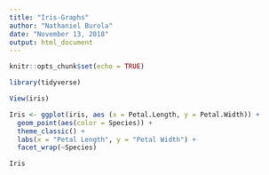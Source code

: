 ```yaml
---
title: "Iris-Graphs"
author: "Nathaniel Burola"
date: "November 13, 2018"
output: html_document
---
```


```r
knitr::opts_chunk$set(echo = TRUE)
```

```r
library(tidyverse)
```

```r
View(iris)
```

```r

Iris <- ggplot(iris, aes (x = Petal.Length, y = Petal.Width)) + 
  geom_point(aes(color = Species)) +
  theme_classic() +
  labs(x = "Petal Length", y = "Petal Width") +
  facet_wrap(~Species)

Iris



```

